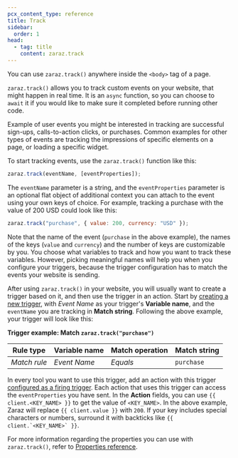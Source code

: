 ```yaml
---
pcx_content_type: reference
title: Track
sidebar:
  order: 1
head:
  - tag: title
    content: zaraz.track
---
```


You can use `zaraz.track()` anywhere inside the `<body>` tag of a page.

`zaraz.track()` allows you to track custom events on your website, that might happen in real time. It is an `async` function, so you can choose to `await` it if you would like to make sure it completed before running other code.

Example of user events you might be interested in tracking are successful sign-ups, calls-to-action clicks, or purchases. Common examples for other types of events are tracking the impressions of specific elements on a page, or loading a specific widget.

To start tracking events, use the `zaraz.track()` function like this:

```js
zaraz.track(eventName, [eventProperties]);
```

The `eventName` parameter is a string, and the `eventProperties` parameter is an optional flat object of additional context you can attach to the event using your own keys of choice. For example, tracking a purchase with the value of 200 USD could look like this:

```js
zaraz.track("purchase", { value: 200, currency: "USD" });
```

Note that the name of the event (`purchase` in the above example), the names of the keys (`value` and `currency`) and the number of keys are customizable by you. You choose what variables to track and how you want to track these variables. However, picking meaningful names will help you when you configure your triggers, because the trigger configuration has to match the events your website is sending.

After using `zaraz.track()` in your website, you will usually want to create a trigger based on it, and then use the trigger in an action. Start by [creating a new trigger](/zaraz/custom-actions/create-trigger/), with _Event Name_ as your trigger's **Variable name**, and the `eventName` you are tracking in **Match string**. Following the above example, your trigger will look like this:

**Trigger example: Match `zaraz.track("purchase")`**

| Rule type    | Variable name | Match operation | Match string |
| ------------ | ------------- | --------------- | ------------ |
| _Match rule_ | _Event Name_  | _Equals_        | `purchase`   |

In every tool you want to use this trigger, add an action with this trigger [configured as a firing trigger](/zaraz/get-started/create-actions/). Each action that uses this trigger can access the `eventProperties` you have sent. In the **Action** fields, you can use `{{ client.<KEY_NAME> }}` to get the value of `<KEY_NAME>`. In the above example, Zaraz will replace `{{ client.value }}` with `200`. If your key includes special characters or numbers, surround it with backticks like ``{{ client.`<KEY_NAME>` }}``.

For more information regarding the properties you can use with `zaraz.track()`, refer to [Properties reference](/zaraz/reference/properties-reference/).
